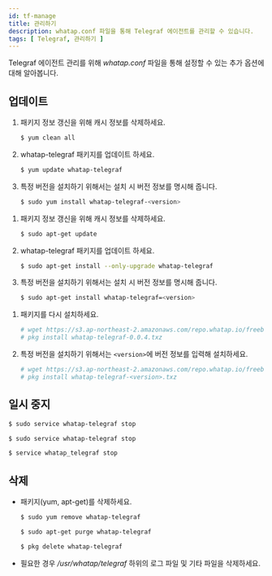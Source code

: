 ```yaml
---
id: tf-manage
title: 관리하기
description: whatap.conf 파일을 통해 Telegraf 에이전트를 관리할 수 있습니다.
tags: [ Telegraf, 관리하기 ]
---
```



Telegraf 에이전트 관리를 위해 *whatap.conf* 파일을 통해 설정할 수 있는 추가 옵션에 대해 알아봅니다.

## 업데이트

<Tabs>
<TabItem value="rc" label="Redhat/CentOS">

1. 패키지 정보 갱신을 위해 캐시 정보를 삭제하세요.
    ```bash title=SH
    $ yum clean all
    ```
1. whatap-telegraf 패키지를 업데이트 하세요.
    ```bash title=SH
    $ yum update whatap-telegraf
    ```
1. 특정 버전을 설치하기 위해서는 설치 시 버전 정보를 명시해 줍니다.
    ```bash title=SH
    $ sudo yum install whatap-telegraf-<version>
    ```

</TabItem>
<TabItem value="du" label="Debian/Ubuntu">

1. 패키지 정보 갱신을 위해 캐시 정보를 삭제하세요.
    ```bash title=SH
    $ sudo apt-get update
    ```
1. whatap-telegraf 패키지를 업데이트 하세요.
    ```bash title=SH
    $ sudo apt-get install --only-upgrade whatap-telegraf
    ```
1. 특정 버전을 설치하기 위해서는 설치 시 버전 정보를 명시해 줍니다.
    ```bash title=SH
    $ sudo apt-get install whatap-telegraf=<version>
    ```

</TabItem>
<TabItem value="fb" label="FreeBSD">

1. 패키지를 다시 설치하세요.
    ```bash title='SH'
    # wget https://s3.ap-northeast-2.amazonaws.com/repo.whatap.io/freebsd/10/whatap-telegraf-0.0.4.txz
    # pkg install whatap-telegraf-0.0.4.txz
    ```
1. 특정 버전을 설치하기 위해서는 `<version>`에 버전 정보를 입력해 설치하세요.
    ```bash title='SH'
    # wget https://s3.ap-northeast-2.amazonaws.com/repo.whatap.io/freebsd/10/whatap-telegraf-<version>.txz
    # pkg install whatap-telegraf-<version>.txz
    ```

</TabItem>
</Tabs> 

## 일시 중지

<Tabs>
<TabItem value="rc" label="Redhat/CentOS">

```bash title='SH'
$ sudo service whatap-telegraf stop
```

</TabItem>
<TabItem value="du" label="Debian/Ubuntu">

```bash title='SH'
$ sudo service whatap-telegraf stop
```

</TabItem>
<TabItem value="fb" label="FreeBSD">

```bash title='SH'
$ service whatap_telegraf stop
```

</TabItem>
</Tabs> 

## 삭제

* 패키지(yum, apt-get)를 삭제하세요. 
    <Tabs>
    <TabItem value="rc" label="Redhat/CentOS">

    ```bash title='SH'
    $ sudo yum remove whatap-telegraf
    ```

    </TabItem>
    <TabItem value="du" label="Debian/Ubuntu">

    ```bash title='SH'
    $ sudo apt-get purge whatap-telegraf
    ```

    </TabItem>
    <TabItem value="fb" label="FreeBSD">

    ```bash title='SH'
    $ pkg delete whatap-telegraf
    ```

    </TabItem>
    </Tabs> 

* 필요한 경우 */usr/whatap/telegraf* 하위의 로그 파일 및 기타 파일을 삭제하세요.
